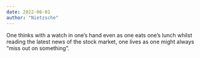 ```yaml
---
date: 2022-06-01
author: "Nietzsche"
---
```


One thinks with a watch in one’s hand even as one eats one’s lunch whilst reading the latest news of the stock market, one lives as one might always “miss out on something”.
